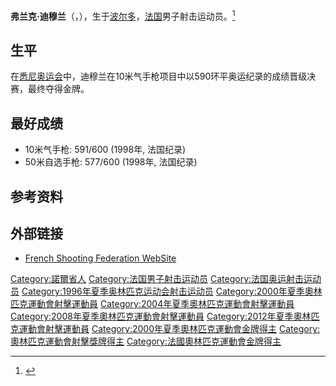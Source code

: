 {{MedalTableTop}}
{{MedalSport  | 男子[[射擊|射擊]]}}
{{MedalCountry|{{FRA}}}}
{{MedalCompetition|[[奧林匹克運動會|奧林匹克運動會]]}}
{{MedalGold   | [[2000年夏季奧林匹克運動會|2000年悉尼]] | [[2000年夏季奧林匹克運動會射擊比賽|10米氣手槍]]}}
{{MedalBottom}}

'''弗兰克·迪穆兰'''（{{lang-fr|Franck Dumoulin}}，{{bd|1973年|3月13日||}}），生于[[波尔多|波尔多]]，[[法国|法国]]男子射击运动员。<ref>{{Cite web|title=Franck DUMOULIN|url=https://olympics.com/zh/athletes/franck-dumoulin|accessdate=2021-09-17|work=International Olympic Committee|archive-date=2021-09-17|archive-url=https://web.archive.org/web/20210917215055/https://olympics.com/zh/athletes/franck-dumoulin|dead-url=no}}</ref>

== 生平 ==
在[[2000年夏季奥林匹克运动会|悉尼奥运会]]中，迪穆兰在10米气手枪项目中以590环平奥运纪录的成绩晋级决赛，最终夺得金牌。

== 最好成绩 ==
* 10米气手枪: 591/600 (1998年, 法国纪录)
* 50米自选手枪: 577/600 (1998年, 法国纪录)

== 参考资料 ==
{{reflist}}

== 外部链接 ==
* [http://www.fftir.org/ French Shooting Federation WebSite] {{Wayback|url=http://www.fftir.org/ |date=20020603124251 }}

{{奥林匹克运动会射击比赛男子10米气手枪冠军}}
{{Authority control}}
{{DEFAULTSORT:Dumoulin, Franck}}
[[Category:諾爾省人|Category:諾爾省人]]
[[Category:法国男子射击运动员|Category:法国男子射击运动员]]
[[Category:法国奥运射击运动员|Category:法国奥运射击运动员]]
[[Category:1996年夏季奥林匹克运动会射击运动员|Category:1996年夏季奥林匹克运动会射击运动员]]
[[Category:2000年夏季奧林匹克運動會射擊運動員|Category:2000年夏季奧林匹克運動會射擊運動員]]
[[Category:2004年夏季奧林匹克運動會射擊運動員|Category:2004年夏季奧林匹克運動會射擊運動員]]
[[Category:2008年夏季奧林匹克運動會射擊運動員|Category:2008年夏季奧林匹克運動會射擊運動員]]
[[Category:2012年夏季奧林匹克運動會射擊運動員|Category:2012年夏季奧林匹克運動會射擊運動員]]
[[Category:2000年夏季奧林匹克運動會金牌得主|Category:2000年夏季奧林匹克運動會金牌得主]]
[[Category:奧林匹克運動會射擊獎牌得主|Category:奧林匹克運動會射擊獎牌得主]]
[[Category:法國奧林匹克運動會金牌得主|Category:法國奧林匹克運動會金牌得主]]